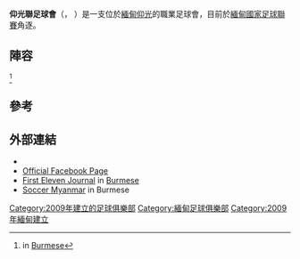 {{copyedit|time=2015-08-31T08:10:50+00:00}}
{{noteTA|G1=足球}}
{{Infobox football club
| clubname   = 仰光聯<br /> {{my|ရန္ကုန္ယူႏိုက္တက္<!---UNICODE ENCODING, DO NOT CONVERT TO ZAWGYI-->}}
| current    = 
| image      = [[Image:Yangon_United_FC.gif|180px]]
| nickname   = 獅子（The Lions）
| founded    = {{Start date and age|2009}}
| ground     = {{le|仰光联综合运动场|Yangon United Sports Complex}}
| capacity   = 3,500
| owner      = {{le|代扎 (商人)|Tay Za|代扎}}<ref name=mt>{{cite journal |url=http://www.mmtimes.com/no461/sport01.htm |title=New era for football |author=Han Oo Khin |date=March 9–15, 2009 |work=[[The_Myanmar_Times|The Myanmar Times]] |deadurl=yes |archiveurl=https://web.archive.org/web/20120215122240/http://www.mmtimes.com/no461/sport01.htm |archivedate=2012-02-15 |access-date=2015-08-30 }}</ref>
| chrtitle   = 主席
| chairman   = 比艾漂代扎<ref name=g-1>{{cite web | url=http://www.goal.com/en-sg/news/3952/asia/2013/09/15/4263015/yokohama-f-marinos-sign-pact-with-myanmars-yangon-united | title=Yokohama F. Marinos sign pact with Myanmar's Yangon United | date=2013-10-15 | accessdate=2013-10-15 | work=goal.com | archive-date=2015-08-27 | archive-url=https://web.archive.org/web/20150827081003/http://www.goal.com/en-sg/news/3952/asia/2013/09/15/4263015/yokohama-f-marinos-sign-pact-with-myanmars-yangon-united | dead-url=no }}</ref>
| mgrtitle   = 主教練
| manager    = {{le|马里安·塞库洛夫斯基|Marjan Sekulovski}}
| league     = [[緬甸國家足球聯賽|緬甸國家足球聯賽]]
| season     = 2019
| position   = 緬甸聯，第 3 位
| website    = http://ygnutd.com
}}

'''仰光聯足球會'''（{{lang-en|'''Yangon United Football Club'''}}，{{lang-my|ရန္ကုန္ယူႏိုက္တက္ေဘာလံုးအသင္း}} {{IPA-my|jàɴɡòʊɴ|}}）是一支位於[[緬甸|緬甸]][[仰光|仰光]]的職業足球會，目前於[[緬甸國家足球聯賽|緬甸國家足球聯賽]]角逐。

== 陣容 ==
<ref>{{cite web |title=First Team |url=http://ygnutd.com/index.php?pid=3&id=200&&news=article&&lang=myn |accessdate= |archive-date=2016-01-28 |archive-url=https://web.archive.org/web/20160128012200/http://ygnutd.com/index.php?pid=3&id=200&&news=article&&lang=myn |dead-url=no }} in [[缅甸语|Burmese]]</ref>
{{Fs start}}
{{Fs player|no=1|nat=BRA|name={{le|路易斯·费尔南多 (足球运动员)|Luiz Fernando (Brazilian footballer)|路易斯·费尔南多}}|pos=GK}}
{{Fs player|no=2|nat=MYA|name={{le|扎尼泰|Zarni Htet}}|pos=DF}}
{{Fs player|no=3|nat=MYA|name={{le|梭敏吞|Zaw Min Tun}}|pos=DF}}
{{Fs player|no=4|nat=MYA|name={{le|戴维·坦|David Htan}}|pos=DF}}
{{Fs player|no=5|nat=JPN|name={{le|山下訓广|Kunihiro Yamashita}}|pos=DF}}
{{Fs player|no=6|nat=MYA|name={{le|觉敏吴|Kyaw Min Oo}}|pos=MF}}
{{Fs player|no=7|nat=MYA|name={{le|觉哥哥|Kyaw Ko Ko}}|pos=FW}}
{{Fs player|no=8|nat=BRA|name=马塞洛·费尔南德斯|pos=FW}}
{{Fs player|no=9|nat=MYA|name={{le|丹班|Than Paing}}|pos=FW}}
{{Fs player|no=10|nat=MYA|name={{le|基林|Kyi Lin}}|pos=MF}}
{{Fs player|no=11|nat=MYA|name=冈萨乃|pos=MF}}
{{Fs player|no=13|nat=MYA|name={{le|登梭|Thein Zaw}}|pos=DF}}
{{Fs player|no=14|nat=MYA|name=昂觉兑|pos=FW}}
{{Fs player|no=15|nat=MYA|name=斯万泰昂|pos=MF}}
{{Fs player|no=16|nat=MYA|name=南韦敏|pos=DF}}
{{Fs player|no=17|nat=MYA|name={{le|钦貌伦|Khin Maung Lwin}}|pos=DF|other=[[队长_(足球)|队长]]}}
{{Fs player|no=18|nat=MYA|name={{le|丹泰昂|Than Htet Aung}}|pos=FW}}
{{Fs player|no=19|nat=MYA|name=扬林昂|pos=MF}}
{{Fs mid}}
{{Fs player|no=20|nat=BRA|name={{le|阿迪尔森·多斯桑托斯·索萨|Adilson dos Santos Souza|阿迪尔森}}|pos=FW}}
{{Fs player|no=21|nat=MYA|name={{le|宗莫昂|Zon Moe Aung}}|pos=MF}}
{{Fs player|no=22|nat=MYA|name=昂韦漂|pos=GK}}
{{Fs player|no=23|nat=MYA|name={{le|比艾漂|Pyae Phyo Aung}}|pos=DF}}
{{Fs player|no=24|nat=MYA|name={{le|觉托|Kyaw Htoo}}|pos=MF}}
{{Fs player|no=25|nat=MYA|name={{le|扬昂觉|Yan Aung Kyaw}}|pos=MF}}
{{Fs player|no=26|nat=MYA|name=迪哈梭|pos=MF}}
{{Fs player|no=27|nat=MYA|name={{le|迪哈泰昂|Thiha Htet Aung (footballer)}}|pos=DF}}
{{Fs player|no=28|nat=MYA|name=敏觉坎|pos=MF}}
{{Fs player|no=30|nat=MYA|name=乃兰|pos=GK}}
{{Fs player|no=33|nat=MYA|name=韦林昂|pos=GK}}
{{Fs player|no=|nat=MYA|name={{le|迎钱昂|Nyein Chan Aung}}|pos=MF}}
{{Fs end}}

== 參考 ==
{{Reflist}}

== 外部連結 ==
* {{Official website|http://www.ygnutd.com/}}
*[http://www.facebook.com/pages/Yangon-United-Football-Club/324058775225 Official Facebook Page]{{Wayback|url=http://www.facebook.com/pages/Yangon-United-Football-Club/324058775225 |date=20160128012200 }}
* [https://web.archive.org/web/20131116112226/http://www.first-11.com/ First Eleven Journal] in [[Burmese_language|Burmese]]
* [http://www.soccermyanmar.com/ Soccer Myanmar]{{Wayback|url=http://www.soccermyanmar.com/ |date=20150905082339 }} in Burmese

[[Category:2009年建立的足球俱樂部|Category:2009年建立的足球俱樂部]]
[[Category:緬甸足球俱樂部|Category:緬甸足球俱樂部]]
[[Category:2009年緬甸建立|Category:2009年緬甸建立]]